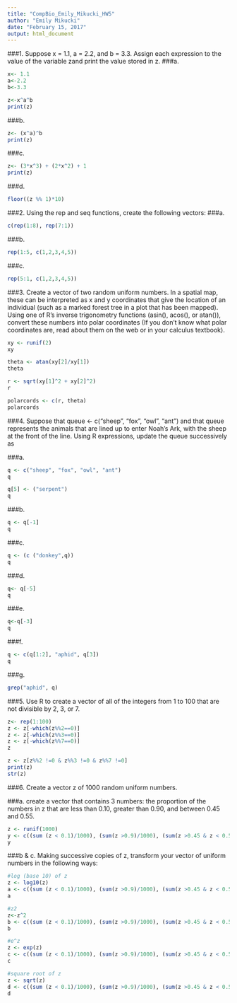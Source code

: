```yaml
---
title: "CompBio_Emily_Mikucki_HW5"
author: "Emily Mikucki"
date: "February 15, 2017"
output: html_document
---
```

###1. Suppose x = 1.1, a = 2.2, and b = 3.3. Assign each expression to the value of the variable zand print the value stored in z.
###a.
```r
x<- 1.1
a<-2.2
b<-3.3

z<-x^a^b
print(z)
```
###b.
```r
z<- (x^a)^b
print(z)
```
###c.
```r
z<- (3*x^3) + (2*x^2) + 1
print(z)
```
###d.
```r
floor((z %% 1)*10)
```

###2. Using the rep and seq functions, create the following vectors:
###a.
```r
c(rep(1:8), rep(7:1))
```
###b.
```r
rep(1:5, c(1,2,3,4,5))
```
###c.
```r
rep(5:1, c(1,2,3,4,5))
```
###3. Create a vector of two random uniform numbers. In a spatial map, these can be interpreted as x and y coordinates that give the location of an individual (such as a marked forest tree in a plot that has been mapped). Using one of R’s inverse trigonometry functions (asin(), acos(), or atan()), convert these numbers into polar coordinates (If you don’t know what polar coordinates are, read about them on the web or in your calculus textbook).
```r
xy <- runif(2)
xy

theta <- atan(xy[2]/xy[1])
theta

r <- sqrt(xy[1]^2 + xy[2]^2)
r

polarcords <- c(r, theta)
polarcords
```

###4. Suppose that queue <- c("sheep", "fox", "owl", "ant") and that queue represents the animals that are lined up to enter Noah’s Ark, with the sheep at the front of the line. Using R expressions, update the queue successively as

###a.
```r
q <- c("sheep", "fox", "owl", "ant")
q

q[5] <- ("serpent") 
q
```
###b. 
```r
q <- q[-1]
q
```
###c. 

```r
q <- (c ("donkey",q))
q
```
###d. 
```r
q<- q[-5]
q
```
###e. 
```r
q<-q[-3]
q
```
###f. 
```r
q <- c(q[1:2], "aphid", q[3])
q
```
###g.
```r
grep("aphid", q)
```
###5. Use R to create a vector of all of the integers from 1 to 100 that are not divisible by 2, 3, or 7.
```r
z<- rep(1:100)
z <- z[-which(z%%2==0)]
z <- z[-which(z%%3==0)]
z <- z[-which(z%%7==0)]
z

z <- z[z%%2 !=0 & z%%3 !=0 & z%%7 !=0]
print(z)
str(z)
```
###6. Create a vector z of 1000 random uniform numbers.

###a. create a vector that contains 3 numbers: the proportion of the numbers in z that are less than 0.10, greater than 0.90, and between 0.45 and 0.55.
```r
z <- runif(1000)
y <- c((sum (z < 0.1)/1000), (sum(z >0.9)/1000), (sum(z >0.45 & z < 0.55)/1000))
y

```
###b & c. Making successive copies of z, transform your vector of uniform numbers in the following ways:
```r
#log (base 10) of z
z <- log10(z)
a <- c((sum (z < 0.1)/1000), (sum(z >0.9)/1000), (sum(z >0.45 & z < 0.55)/1000))
a

#z2
z<-z^2
b <- c((sum (z < 0.1)/1000), (sum(z >0.9)/1000), (sum(z >0.45 & z < 0.55)/1000))
b

#e^z
z <- exp(z)
c <- c((sum (z < 0.1)/1000), (sum(z >0.9)/1000), (sum(z >0.45 & z < 0.55)/1000))
c

#square root of z
z <- sqrt(z)
d <- c((sum (z < 0.1)/1000), (sum(z >0.9)/1000), (sum(z >0.45 & z < 0.55)/1000))
d

```


